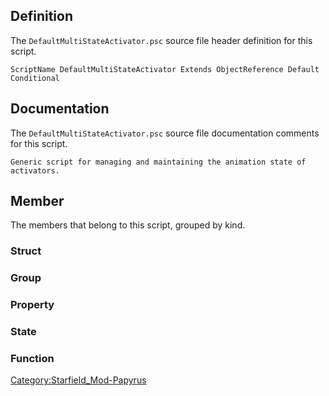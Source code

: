 {{Script_Object_Summary
| title = DefaultMultiStateActivator
| name = [[SFM:Script-DefaultMultiStateActivator|DefaultMultiStateActivator]]
| extends = [[SFM:Script-ObjectReference|ObjectReference]] → [[SFM:Script-Form|Form]] → [[SFM:Script-ScriptObject|ScriptObject]]
| flags = Default, Conditional
}}


== Definition ==
The <code>DefaultMultiStateActivator.psc</code> source file header definition for this script.

<source lang="papyrus">
ScriptName DefaultMultiStateActivator Extends ObjectReference Default Conditional
</source>


== Documentation ==
The <code>DefaultMultiStateActivator.psc</code> source file documentation comments for this script.

<source>
Generic script for managing and maintaining the animation state of activators.
</source>


== Member ==
The members that belong to this script, grouped by kind.

=== Struct ===
{{Script_Object_Member_Summary
| title = AnimationStateDatum
| script = [[SFM:Script-DefaultMultiStateActivator|DefaultMultiStateActivator]]
| name = [[SFM:Script-DefaultMultiStateActivator/AnimationStateDatum|AnimationStateDatum]]
| kind = Struct
}}

=== Group ===
{{Script_Object_Member_Summary
| title = Base_Properties
| script = [[SFM:Script-DefaultMultiStateActivator|DefaultMultiStateActivator]]
| name = [[SFM:Script-DefaultMultiStateActivator/Base_Properties|Base_Properties]]
| kind = Group
}}

{{Script_Object_Member_Summary
| title = Reference_Properties
| script = [[SFM:Script-DefaultMultiStateActivator|DefaultMultiStateActivator]]
| name = [[SFM:Script-DefaultMultiStateActivator/Reference_Properties|Reference_Properties]]
| kind = Group
}}

=== Property ===
{{Script_Object_Member_Summary
| title = CurrentStateIndex
| script = [[SFM:Script-DefaultMultiStateActivator|DefaultMultiStateActivator]]
| name = [[SFM:Script-DefaultMultiStateActivator/CurrentStateIndex|CurrentStateIndex]]
| kind = Property
| flags = Auto Hidden Conditional RequiresGuard(SetAnimationStateGuard)
| returns = int
| parameters = 0
| documentation = Variables
}}

=== State ===
{{Script_Object_Member_Summary
| title = Initial
| script = [[SFM:Script-DefaultMultiStateActivator|DefaultMultiStateActivator]]
| name = [[SFM:Script-DefaultMultiStateActivator/Initial|Initial]]
| kind = State
| documentation = On first load, set our initial animation state.
}}

{{Script_Object_Member_Summary
| title = Main
| script = [[SFM:Script-DefaultMultiStateActivator|DefaultMultiStateActivator]]
| name = [[SFM:Script-DefaultMultiStateActivator/Main|Main]]
| kind = State
| documentation = On subsequent loads, make sure we're in the animation state we want to be in.
}}

=== Function ===
{{Script_Object_Member_Summary
| title = SetAnimationState
| script = [[SFM:Script-DefaultMultiStateActivator|DefaultMultiStateActivator]]
| name = [[SFM:Script-DefaultMultiStateActivator/SetAnimationState|SetAnimationState]]
| kind = Function
| parameters = string newStateName, bool shouldUseJumpAnims = false
}}

{{Script_Object_Member_Summary
| title = Private_SetAnimationStateIndex
| script = [[SFM:Script-DefaultMultiStateActivator|DefaultMultiStateActivator]]
| name = [[SFM:Script-DefaultMultiStateActivator/Private_SetAnimationStateIndex|Private_SetAnimationStateIndex]]
| kind = Function
| flags = RequiresGuard(SetAnimationStateGuard)
| parameters = int newStateIndex, bool shouldUseJumpAnims = false
}}

{{Script_Object_Member_Summary
| title = GetCurrentStateName
| script = [[SFM:Script-DefaultMultiStateActivator|DefaultMultiStateActivator]]
| name = [[SFM:Script-DefaultMultiStateActivator/GetCurrentStateName|GetCurrentStateName]]
| kind = Function
| returns = string
}}


[[Category:Starfield_Mod-Papyrus]]
